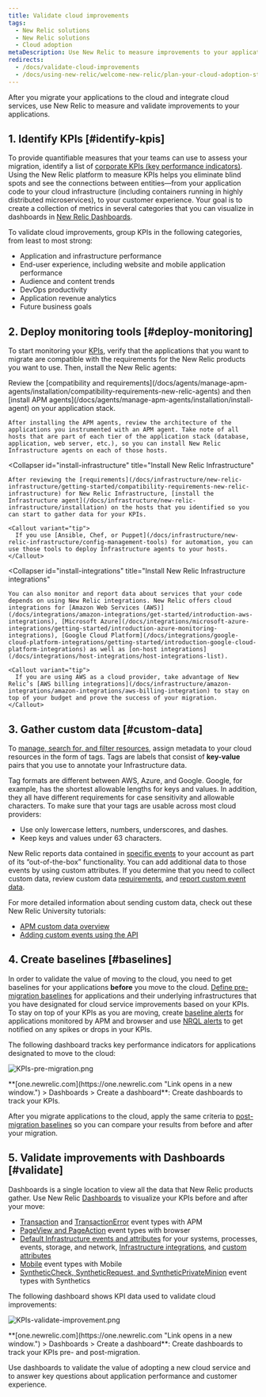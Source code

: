 ```yaml
---
title: Validate cloud improvements
tags:
  - New Relic solutions
  - New Relic solutions
  - Cloud adoption
metaDescription: Use New Relic to measure improvements to your applications after migrating to the cloud.
redirects:
  - /docs/validate-cloud-improvements
  - /docs/using-new-relic/welcome-new-relic/plan-your-cloud-adoption-strategy/validate-cloud-improvements
---
```


After you migrate your applications to the cloud and integrate cloud services, use New Relic to measure and validate improvements to your applications.

## 1. Identify KPIs [#identify-kpis]

To provide quantifiable measures that your teams can use to assess your migration, identify a list of [corporate KPIs (key performance indicators)](/docs/optimize-customer-experience#identify-metrics). Using the New Relic platform to measure KPIs helps you eliminate blind spots and see the connections between entities—from your application code to your cloud infrastructure (including containers running in highly distributed microservices), to your customer experience. Your goal is to create a collection of metrics in several categories that you can visualize in dashboards in [New Relic Dashboards](/docs/query-your-data/explore-query-data/dashboards/introduction-new-relic-one-dashboards).

To validate cloud improvements, group KPIs in the following categories, from least to most strong:

* Application and infrastructure performance
* End-user experience, including website and mobile application performance
* Audience and content trends
* DevOps productivity
* Application revenue analytics
* Future business goals

## 2. Deploy monitoring tools [#deploy-monitoring]

To start monitoring your [KPIs](#identify-kpis), verify that the applications that you want to migrate are compatible with the requirements for the New Relic products you want to use. Then, install the New Relic agents:

<CollapserGroup>
  <Collapser
    id="install-apm"
    title="Install New Relic APM"
  >
    Review the [compatibility and requirements](/docs/agents/manage-apm-agents/installation/compatibility-requirements-new-relic-agents) and then [install APM agents](/docs/agents/manage-apm-agents/installation/install-agent) on your application stack.

    After installing the APM agents, review the architecture of the applications you instrumented with an APM agent. Take note of all hosts that are part of each tier of the application stack (database, application, web server, etc.), so you can install New Relic Infrastructure agents on each of those hosts.
  </Collapser>

  <Collapser
    id="install-infrastructure"
    title="Install New Relic Infrastructure"
  >
    After reviewing the [requirements](/docs/infrastructure/new-relic-infrastructure/getting-started/compatibility-requirements-new-relic-infrastructure) for New Relic Infrastructure, [install the Infrastructure agent](/docs/infrastructure/new-relic-infrastructure/installation) on the hosts that you identified so you can start to gather data for your KPIs.

    <Callout variant="tip">
      If you use [Ansible, Chef, or Puppet](/docs/infrastructure/new-relic-infrastructure/config-management-tools) for automation, you can use those tools to deploy Infrastructure agents to your hosts.
    </Callout>
  </Collapser>

  <Collapser
    id="install-integrations"
    title="Install New Relic Infrastructure integrations"
  >
    You can also monitor and report data about services that your code depends on using New Relic integrations. New Relic offers cloud integrations for [Amazon Web Services (AWS)](/docs/integrations/amazon-integrations/get-started/introduction-aws-integrations), [Microsoft Azure](/docs/integrations/microsoft-azure-integrations/getting-started/introduction-azure-monitoring-integrations), [Google Cloud Platform](/docs/integrations/google-cloud-platform-integrations/getting-started/introduction-google-cloud-platform-integrations) as well as [on-host integrations](/docs/integrations/host-integrations/host-integrations-list).

    <Callout variant="tip">
      If you are using AWS as a cloud provider, take advantage of New Relic’s [AWS billing integrations](/docs/infrastructure/amazon-integrations/amazon-integrations/aws-billing-integration) to stay on top of your budget and prove the success of your migration.
    </Callout>
  </Collapser>
</CollapserGroup>

## 3. Gather custom data [#custom-data]

To [manage, search for, and filter resources](/docs/infrastructure/new-relic-infrastructure/configuration/configure-infrastructure-agent#attributes), assign metadata to your cloud resources in the form of tags. Tags are labels that consist of **key-value** pairs that you use to annotate your Infrastructure data.

Tag formats are different between AWS, Azure, and Google. Google, for example, has the shortest allowable lengths for keys and values. In addition, they all have different requirements for case sensitivity and allowable characters. To make sure that your tags are usable across most cloud providers:

* Use only lowercase letters, numbers, underscores, and dashes.
* Keep keys and values under 63 characters.

New Relic reports data contained in [specific events](/docs/insights/insights-data-sources/default-data) to your account as part of its “out-of-the-box” functionality. You can add additional data to those events by using custom attributes. If you determine that you need to collect custom data, review custom data [requirements](/docs/insights/insights-data-sources/custom-data/insights-custom-data-requirements-limits), and [report custom event data](/docs/insights/insights-data-sources/custom-data/report-custom-event-data).

For more detailed information about sending custom data, check out these New Relic University tutorials:

* [APM custom data overview](https://learn.newrelic.com/custom-data-with-apm)
* [Adding custom events using the API](https://learn.newrelic.com/custom-data-with-insights)

## 4. Create baselines [#baselines]

In order to validate the value of moving to the cloud, you need to get baselines for your applications **before** you move to the cloud. [Define pre-migration baselines](/docs/create-application-baselines) for applications and their underlying infrastructures that you have designated for cloud service improvements based on your KPIs. To stay on top of your KPIs as you are moving, create [baseline alerts](/docs/alerts/new-relic-alerts/defining-conditions/create-baseline-alert-conditions) for applications monitored by APM and browser and use [NRQL alerts](/docs/alerts/new-relic-alerts/defining-conditions/create-alert-conditions-nrql-queries) to get notified on any spikes or drops in your KPIs.

The following dashboard tracks key performance indicators for applications designated to move to the cloud:

![KPIs-pre-migration.png](./images/KPIs-pre-migration_0.png "KPIs-pre-migration.png")

<figcaption>
  **[one.newrelic.com](https://one.newrelic.com "Link opens in a new window.") > Dashboards > Create a dashboard**: Create dashboards to track your KPIs.
</figcaption>

After you migrate applications to the cloud, apply the same criteria to [post-migration baselines](/docs/perform-migration-acceptance-testing) so you can compare your results from before and after your migration.

## 5. Validate improvements with Dashboards [#validate]

Dashboards is a single location to view all the data that New Relic products gather. Use New Relic [Dashboards](/docs/dashboards) to visualize your KPIs before and after your move:

* [Transaction](/docs/insights/new-relic-insights/decorating-events/apm-default-attributes-insights) and [TransactionError](/docs/insights/new-relic-insights/decorating-events/error-event-default-attributes-insights) event types with APM
* [PageView and PageAction](/docs/insights/new-relic-insights/decorating-events/browser-default-attributes-insights) event types with browser
* [Default Infrastructure events and attributes](/docs/infrastructure/new-relic-infrastructure/data-instrumentation/default-infrastructure-attributes-events) for your systems, processes, events, storage, and network, [Infrastructure integrations](/docs/infrastructure/integrations-getting-started/getting-started/introduction-infrastructure-integrations), and [custom attributes](/docs/agents/manage-apm-agents/agent-data/collect-custom-attributes)
* [Mobile](/docs/insights/new-relic-insights/decorating-events/mobile-default-attributes-insights) event types with Mobile
* [SyntheticCheck, SyntheticRequest, and SyntheticPrivateMinion](/docs/insights/new-relic-insights/decorating-events/synthetics-default-attributes-insights) event types with Synthetics

The following dashboard shows KPI data used to validate cloud improvements:

![KPIs-validate-improvement.png](./images/KPIs-validate-improvement_0.png "KPIs-validate-improvement.png")

<figcaption>
  **[one.newrelic.com](https://one.newrelic.com "Link opens in a new window.") > Dashboards > Create a dashboard**: Create dashboards to track your KPIs pre- and post-migration.
</figcaption>

Use dashboards to validate the value of adopting a new cloud service and to answer key questions about application performance and customer experience.